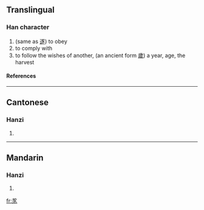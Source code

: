 ==Translingual==
===Han character===
{{Han char|rn=12|rad=八|as=07|sn=9|four=|canj=廿心竹人 (TPHO)|ids=⿱[[丷]][[豕]]}}
# (same as [[遂]]) to obey
# to comply with
# to follow the wishes of another, (an ancient form [[歲]]) a year, age, the harvest
====References====
{{Han ref|kx=0128.050|hdz=10248.050|uh=34B8|ud=13496}}

----

==Cantonese==
===Hanzi===
{{yue-hanzi|jyut=|y=seui6}}
# {{defn|Cantonese}}

----
==Mandarin==
===Hanzi===
{{cmn-hanzi|pin=[[suì]] (sui4), [[xuán]] (xuan2)|wg=sui<sup>4</sup>, hsüan<sup>2</sup>}}
# {{defn|Mandarin}}

[[fr:㒸]]
